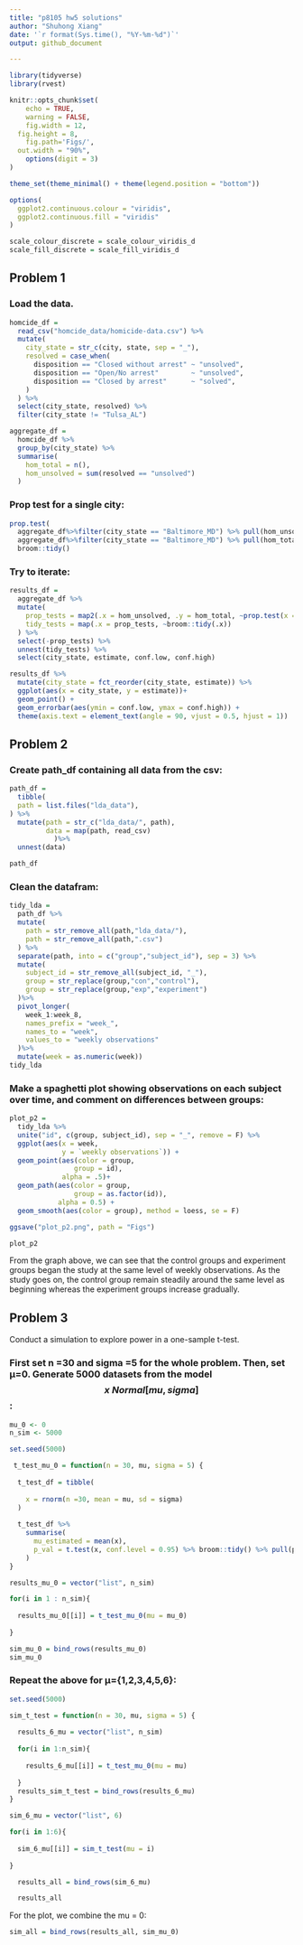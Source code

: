 ```yaml
---
title: "p8105 hw5 solutions"
author: "Shuhong Xiang"
date: '`r format(Sys.time(), "%Y-%m-%d")`'
output: github_document

---
```


```r
library(tidyverse)
library(rvest)

knitr::opts_chunk$set(
	echo = TRUE,
	warning = FALSE,
	fig.width = 12, 
  fig.height = 8,
	fig.path='Figs/',
  out.width = "90%",
	options(digit = 3)
)

theme_set(theme_minimal() + theme(legend.position = "bottom"))

options(
  ggplot2.continuous.colour = "viridis",
  ggplot2.continuous.fill = "viridis"
)

scale_colour_discrete = scale_colour_viridis_d
scale_fill_discrete = scale_fill_viridis_d

```

## Problem 1

### Load the data.

```r
homcide_df =
  read_csv("homcide_data/homicide-data.csv") %>%
  mutate(
    city_state = str_c(city, state, sep = "_"), 
    resolved = case_when(
      disposition == "Closed without arrest" ~ "unsolved",
      disposition == "Open/No arrest"        ~ "unsolved",
      disposition == "Closed by arrest"      ~ "solved",
    )
  ) %>%
  select(city_state, resolved) %>%
  filter(city_state != "Tulsa_AL")

```

```r
aggregate_df = 
  homcide_df %>%
  group_by(city_state) %>%
  summarise(
    hom_total = n(),
    hom_unsolved = sum(resolved == "unsolved")
  )
```

### Prop test for a single city: 

```r
prop.test(
  aggregate_df%>%filter(city_state == "Baltimore_MD") %>% pull(hom_unsolved), 
  aggregate_df%>%filter(city_state == "Baltimore_MD") %>% pull(hom_total)) %>%
  broom::tidy()
```

### Try to iterate:

```r
results_df = 
  aggregate_df %>%
  mutate(
    prop_tests = map2(.x = hom_unsolved, .y = hom_total, ~prop.test(x = .x, n = .y)),
    tidy_tests = map(.x = prop_tests, ~broom::tidy(.x))
  ) %>%
  select(-prop_tests) %>%
  unnest(tidy_tests) %>%
  select(city_state, estimate, conf.low, conf.high)
```

```r
results_df %>%
  mutate(city_state = fct_reorder(city_state, estimate)) %>% 
  ggplot(aes(x = city_state, y = estimate))+
  geom_point() + 
  geom_errorbar(aes(ymin = conf.low, ymax = conf.high)) +
  theme(axis.text = element_text(angle = 90, vjust = 0.5, hjust = 1))
```

## Problem 2

### Create path_df containing all data from the csv:

```r
path_df =
  tibble(
  path = list.files("lda_data"),
) %>%
  mutate(path = str_c("lda_data/", path),
         data = map(path, read_csv)
           )%>%
  unnest(data)

path_df
```

### Clean the datafram:

```r
tidy_lda =
  path_df %>%
  mutate(
    path = str_remove_all(path,"lda_data/"), 
    path = str_remove_all(path,".csv")
  ) %>%
  separate(path, into = c("group","subject_id"), sep = 3) %>%
  mutate(
    subject_id = str_remove_all(subject_id, "_"),
    group = str_replace(group,"con","control"),
    group = str_replace(group,"exp","experiment")
  )%>%
  pivot_longer(
    week_1:week_8,
    names_prefix = "week_",
    names_to = "week",
    values_to = "weekly observations"
  )%>%
  mutate(week = as.numeric(week))
tidy_lda
```

### Make a spaghetti plot showing observations on each subject over time, and comment on differences between groups:

```r
plot_p2 =
  tidy_lda %>%
  unite("id", c(group, subject_id), sep = "_", remove = F) %>%
  ggplot(aes(x = week,
             y = `weekly observations`)) +
  geom_point(aes(color = group,
                group = id),
             alpha = .5)+
  geom_path(aes(color = group,
                group = as.factor(id)),
            alpha = 0.5) +
  geom_smooth(aes(color = group), method = loess, se = F)

ggsave("plot_p2.png", path = "Figs")

plot_p2
```

From the graph above, we can see that the control groups and experiment groups began the study at the same level of weekly observations. As the study goes on, the control group remain steadily around the same level as beginning  whereas the experiment groups increase gradually. 

## Problem 3

Conduct a simulation to explore power in a one-sample t-test.

### First set n =30 and sigma =5 for the whole problem. Then, set μ=0. Generate 5000 datasets from the model $$x ~ Normal[mu, sigma]$$ :

```r
mu_0 <- 0
n_sim <- 5000

set.seed(5000)

 t_test_mu_0 = function(n = 30, mu, sigma = 5) {
  
  t_test_df = tibble(
    
    x = rnorm(n =30, mean = mu, sd = sigma)
  )
  
  t_test_df %>%
    summarise(
      mu_estimated = mean(x),
      p_val = t.test(x, conf.level = 0.95) %>% broom::tidy() %>% pull(p.value)
    )
}

results_mu_0 = vector("list", n_sim)

for(i in 1 : n_sim){
  
  results_mu_0[[i]] = t_test_mu_0(mu = mu_0)
  
}

sim_mu_0 = bind_rows(results_mu_0)
sim_mu_0
```

### Repeat the above for μ={1,2,3,4,5,6}:

```r
set.seed(5000)

sim_t_test = function(n = 30, mu, sigma = 5) {
  
  results_6_mu = vector("list", n_sim)
  
  for(i in 1:n_sim){
    
    results_6_mu[[i]] = t_test_mu_0(mu = mu)
    
  }
  results_sim_t_test = bind_rows(results_6_mu)
}

sim_6_mu = vector("list", 6)

for(i in 1:6){
  
  sim_6_mu[[i]] = sim_t_test(mu = i)
  
}

  results_all = bind_rows(sim_6_mu)

  results_all
```

For the plot, we combine the mu = 0:

```r
sim_all = bind_rows(results_all, sim_mu_0)
```



